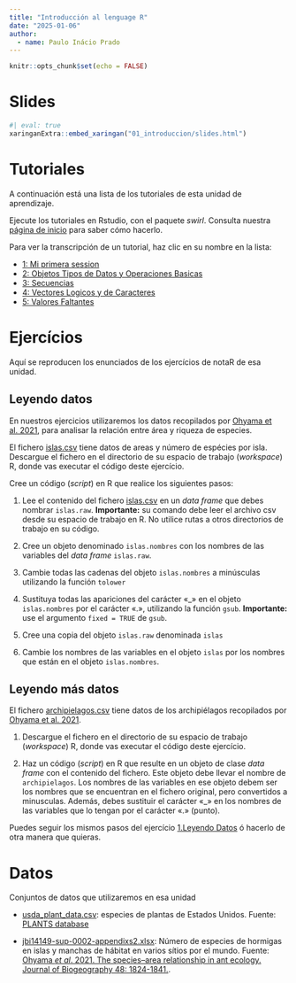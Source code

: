 ```yaml
---
title: "Introducción al lenguage R"
date: "2025-01-06" 
author:
  - name: Paulo Inácio Prado
---
```


```r
knitr::opts_chunk$set(echo = FALSE)
```

# Slides

```r
#| eval: true
xaringanExtra::embed_xaringan("01_introduccion/slides.html")
```

# Tutoriales

A continuación está una lista de los tutoriales de esta unidad de aprendizaje.

Ejecute los tutoriales en Rstudio, con el paquete *swirl*.  Consulta nuestra [página
de inicio](index.html#tutoriales) para saber cómo hacerlo.

Para ver la transcripción de un tutorial, haz clic en su nombre en la lista:

* [1: Mi primera session](Tutoriales/html/Mi_primera_session.html)
* [2: Objetos Tipos de Datos y Operaciones Basicas](Tutoriales/html/Objetos_Tipos_de_Datos_y_Operaciones_Basicas.html)
* [3: Secuencias](Tutoriales/html/Secuencias.html)
* [4: Vectores Logicos y de Caracteres](Tutoriales/html/Vectores_Logicos_y_de_Caracteres.html)
* [5: Valores Faltantes](Tutoriales/html/Valores_Faltantes.html)

# Ejercícios

Aquí se reproducen los enunciados de los ejercícios de notaR de esa unidad.

## Leyendo datos

En nuestros ejercicios utilizaremos los datos recopilados por [Ohyama et al. 2021](https://onlinelibrary.wiley.com/doi/10.1111/jbi.14149), para analisar la relación entre área y riqueza de especies.

El fichero [islas.csv](http://notar.ib.usp.br/arquivo/56) tiene datos de areas y número de espécies por isla.
Descargue el fichero en el directorio de su espacio de trabajo (*workspace*) R, donde vas executar el código deste ejercício.

Cree un código (*script*) en R que realice los siguientes pasos:

1. Lee el contenido del fichero [islas.csv](notaR/islas.csv) en un *data frame* que debes nombrar `islas.raw`. 
**Importante:** su comando debe leer el archivo csv desde su espacio de trabajo en R. No utilice rutas a otros directorios de trabajo en su código.

2. Cree un objeto denominado `islas.nombres` con los nombres de las variables del *data frame* `islas.raw`.

3. Cambie todas las cadenas del objeto `islas.nombres` a minúsculas utilizando la función `tolower`

4. Sustituya todas las apariciones del carácter «_» en el objeto `islas.nombres` por el carácter «.», utilizando la función `gsub`. **Importante:** use el argumento <code>fixed = TRUE</code> de <code>gsub</code>.

5. Cree una copia del objeto `islas.raw` denominada `islas`

6. Cambie los nombres de las variables en el  objeto `islas` por los nombres que están en el objeto `islas.nombres`.

## Leyendo más datos

El fichero [archipielagos.csv](notaR/archipielagos.csv) tiene datos de los archipiélagos recopilados por [Ohyama et al. 2021](https://onlinelibrary.wiley.com/doi/10.1111/jbi.14149).

1. Descargue el fichero en el directorio de su espacio de trabajo (*workspace*) R, donde vas executar el código deste ejercício.

2. Haz un código (*script*) en R que resulte en un objeto de clase *data frame* con el contenido del fichero. Este objeto debe llevar el nombre de `archipielagos`. Los nombres de las variables en ese objeto debem ser los nombres que se encuentran en el fichero original, pero convertidos a minusculas. Además, debes sustituir el carácter «_» en los nombres de las variables que lo tengan por el carácter «.» (punto).

Puedes seguir los mismos pasos del ejercício [1.Leyendo Datos](http://notar.ib.usp.br/exercicio/128) ó hacerlo de otra manera que quieras. 


# Datos

Conjuntos de datos que utilizaremos en esa unidad

* [usda_plant_data.csv](data/usda_plant_data.csv): especies de plantas de Estados Unidos. Fuente:  [PLANTS database](https://plants.usda.gov/)

* [jbi14149-sup-0002-appendixs2.xlsx](data/jbi14149-sup-0002-appendixs2.xlsx): Número de especies de hormigas en islas y manchas de hábitat en varios sítios por el mundo. Fuente: [Ohyama *et al*. 2021. The species–area relationship in ant ecology. Journal of Biogeography 48: 1824-1841.](https://onlinelibrary.wiley.com/doi/10.1111/jbi.14149).


